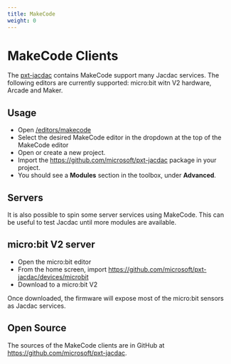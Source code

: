 ```yaml
---
title: MakeCode
weight: 0
---
```


# MakeCode Clients

The [pxt-jacdac](https://github.com/microsoft/pxt-jacdac) contains MakeCode support many Jacdac services.
The following editors are currently supported: micro:bit witn V2 hardware, Arcade and Maker.

## Usage

* Open [/editors/makecode](https://microsoft.github.io/jacdac-docs/editors/makecode)
* Select the desired MakeCode editor in the dropdown at the top of the MakeCode editor
* Open or create a new project.
* Import the https://github.com/microsoft/pxt-jacdac package in your project.
* You should see a **Modules** section in the toolbox, under **Advanced**.

## Servers

It is also possible to spin some server services using MakeCode. This can be useful to test Jacdac until more modules are available.

## micro:bit V2 server

* Open the micro:bit editor
* From the home screen, import https://github.com/microsoft/pxt-jacdac/devices/microbit
* Download to a micro:bit V2

Once downloaded, the firmware will expose most of the micro:bit sensors as Jacdac services.

## Open Source

The sources of the MakeCode clients are in GitHub at https://github.com/microsoft/pxt-jacdac.
